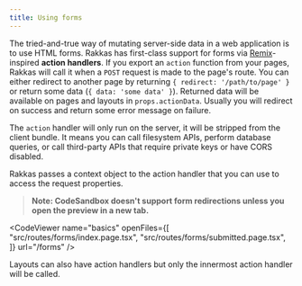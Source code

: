 ```yaml
---
title: Using forms
---
```


The tried-and-true way of mutating server-side data in a web application is to use HTML forms. Rakkas has first-class support for forms via [Remix](https://remix.run/)-inspired **action handlers**. If you export an `action` function from your pages, Rakkas will call it when a `POST` request is made to the page's route. You can either redirect to another page by returning `{ redirect: '/path/to/page' }` or return some data (`{ data: 'some data' }`). Returned data will be available on pages and layouts in `props.actionData`. Usually you will redirect on success and return some error message on failure.

The `action` handler will only run on the server, it will be stripped from the client bundle. It means you can call filesystem APIs, perform database queries, or call third-party APIs that require private keys or have CORS disabled.

Rakkas passes a context object to the action handler that you can use to access the request properties.

> **Note: CodeSandbox doesn't support form redirections unless you open the preview in a new tab.**

<CodeViewer
	name="basics"
	openFiles={[
		"src/routes/forms/index.page.tsx",
		"src/routes/forms/submitted.page.tsx",
	]}
	url="/forms"
/>

Layouts can also have action handlers but only the innermost action handler will be called.
